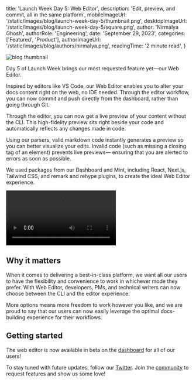 
  title: 'Launch Week Day 5: Web Editor',
  description: 'Edit, preview, and commit, all in the same platform',
  mobileImageUrl: '/static/images/blog/launch-week-day-5/thumbnail.png',
  desktopImageUrl: '/static/images/blog/launch-week-day-5/square.png',
  author: 'Nirmalya Ghosh',
  authorRole: 'Engineering',
  date: 'September 29, 2023',
  categories: ['Featured', 'Product'],
  authorImageUrl: '/static/images/blog/authors/nirmalya.png',
  readingTime: '2 minute read',
}


<img
  src="/static/images/blog/launch-week-day-5/thumbnail.png"
  alt="blog thumbnail"
  className="w-full rounded-md"
/>

Day 5 of Launch Week brings our most requested feature yet—our Web Editor.

Inspired by editors like VS Code, our Web Editor enables you to alter your docs content right on the web, no IDE needed. Through the editor workflow, you can now commit and push directly from the dashboard, rather than going through Git. 

Through the editor, you can now get a live preview of your content without the CLI. This high-fidelity preview sits right beside your code and automatically reflects any changes made in code.  

Using our parsers, valid markdown code instantly generates a preview so you can better visualize your edits. Invalid code (such as missing a closing tag of an element) prevents live previews— ensuring that you are alerted to errors as soon as possible.  

We used packages from our Dashboard and Mint, including React, Next.js, Tailwind CSS, and remark and rehype plugins, to create the ideal Web Editor experience.

<video className="w-full" controls>
  <source src="/static/images/blog/launch-week-day-5/editor.mp4" type="video/mp4" />
</video>

## Why it matters

When it comes to delivering a best-in-class platform, we want all our users to have the flexibility and convenience to work in whichever mode they prefer. With Web Editor, developers, PMs, and technical writers can now choose between the CLI and the editor experience. 

More options means more freedom to work however you like, and we are proud to say that our users can now easily leverage the optimal docs-building experience for their workflows. 

## Getting started 
The web editor is now available in beta on the [dashboard](https://dashboard.mintlify.com) for all of our users!

To stay tuned with future updates, follow our [Twitter](https://twitter.com/mintlify). Join the [community](http://mintlify.com/community) to request features and show us some love! 
